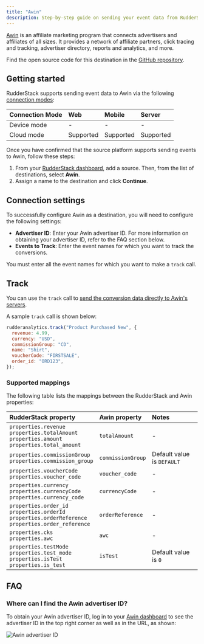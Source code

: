 ```yaml
---
title: "Awin"
description: Step-by-step guide on sending your event data from RudderStack to Awin.
---
```


[Awin](https://www.Awin.com/) is an affiliate marketing program that connects advertisers and affiliates of all sizes. It provides a network of affiliate partners, click tracing and tracking, advertiser directory, reports and analytics, and more.

<div class="infoBlock">
Find the open source code for this destination in the <a href="https://github.com/rudderlabs/rudder-transformer/tree/master/v0/destinations/awin">GitHub repository</a>.
</div>

## Getting started

RudderStack supports sending event data to Awin via the following <a href="https://rudderstack.com/docs/rudderstack-cloud/rudderstack-connection-modes/">connection modes</a>:

| Connection Mode | Web | Mobile | Server |
| :--- | :--- | :--- | :--- |
| Device mode | - | - | - |
| Cloud mode | Supported  | Supported | Supported |

Once you have confirmed that the source platform supports sending events to Awin, follow these steps:

1. From your [RudderStack dashboard](https://app.rudderstack.com/), add a source. Then, from the list of destinations, select **Awin**.
2. Assign a name to the destination and click **Continue**.

## Connection settings

To successfully configure Awin as a destination, you will need to configure the following settings:

- **Advertiser ID**: Enter your Awin advertiser ID. For more information on obtaining your advertiser ID, refer to the <Link to="#faq">FAQ</Link> section below.
- **Events to Track**: Enter the event names for which you want to track the conversions. 

<div class="warningBlock">
You must enter all the event names for which you want to make a <code class="inline-code">track</code> call.
</div>

## Track

You can use the <Link to="/event-spec/standard-events/track">`track`</Link> call to [send the conversion data directly to Awin's servers](https://wiki.awin.com/index.php/Advertiser_Tracking_Guide/Conversion_Pixel_Only_Tracking#Server_To_Server_.28S2S.29).

A sample `track` call is shown below:

```javascript
rudderanalytics.track("Product Purchased New", {
  revenue: 4.99,
  currency: "USD",
  commissionGroup: "CD",
  name: "Shirt",
  voucherCode: "FIRSTSALE",
  order_id: "ORD123",
});
```

### Supported mappings

The following table lists the mappings between the RudderStack and Awin properties:

| RudderStack property | Awin property | Notes |
| :--------------| :---------| :--------------|
| `properties.revenue` <br/> `properties.totalAmount` <br/> `properties.amount` <br/> `properties.total_amount`| `totalAmount` | - |
| `properties.commissionGroup`<br/> `properties.commission_group` | `commissionGroup` | Default value is `DEFAULT` |
| `properties.voucherCode`<br/> `properties.voucher_code`  | `voucher_code` |- |
| `properties.currency` <br/> `properties.currencyCode` <br/> `properties.currency_code` | `currencyCode` | -|
| `properties.order_id`<br/>`properties.orderId` <br/> `properties.orderReference` <br/> `properties.order_reference` | `orderReference` |- |
| `properties.cks`<br/> `properties.awc`  | `awc` | - |
| `properties.testMode` <br/> `properties.test_mode` <br/> `properties.isTest`<br/> `properties.is_test` | `isTest` | Default value is `0` |

## FAQ

### Where can I find the Awin advertiser ID?

To obtain your Awin advertiser ID, log in to your [Awin dashboard](https://ui.awin.com/idp/en/awin/login) to see the advertiser ID in the top right corner as well as in the URL, as shown:

<img src="../../assets/event-stream-destinations/advertisers-id-awin.png" alt="Awin advertiser ID" />
